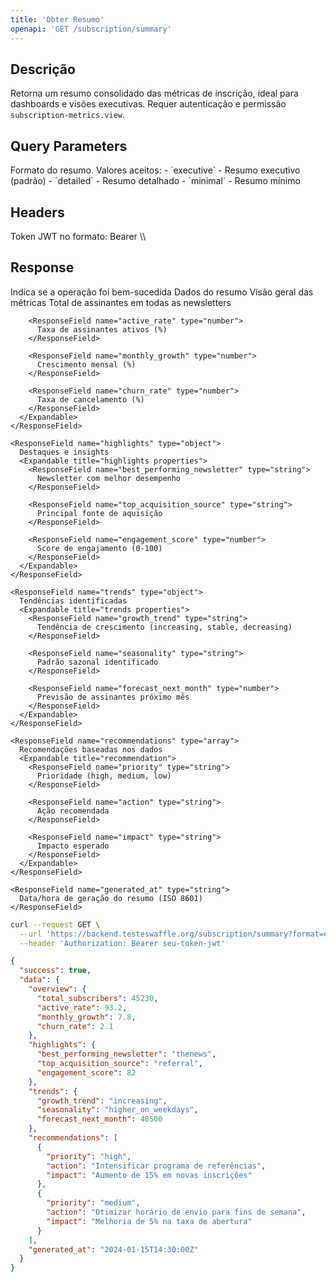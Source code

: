 ```yaml
---
title: 'Obter Resumo'
openapi: 'GET /subscription/summary'
---
```


## Descrição

Retorna um resumo consolidado das métricas de inscrição, ideal para dashboards e visões executivas. Requer autenticação e permissão `subscription-metrics.view`.

## Query Parameters

<ParamField query="format" type="string">
  Formato do resumo. Valores aceitos:
  - `executive` - Resumo executivo (padrão)
  - `detailed` - Resumo detalhado
  - `minimal` - Resumo mínimo
</ParamField>

## Headers

<ParamField header="Authorization" type="string" required>
  Token JWT no formato: Bearer \<token>\
</ParamField>

## Response

<ResponseField name="success" type="boolean">
  Indica se a operação foi bem-sucedida
</ResponseField>

<ResponseField name="data" type="object">
  Dados do resumo
  <Expandable title="properties">
    <ResponseField name="overview" type="object">
      Visão geral das métricas
      <Expandable title="overview properties">
        <ResponseField name="total_subscribers" type="number">
          Total de assinantes em todas as newsletters
        </ResponseField>
        
        <ResponseField name="active_rate" type="number">
          Taxa de assinantes ativos (%)
        </ResponseField>
        
        <ResponseField name="monthly_growth" type="number">
          Crescimento mensal (%)
        </ResponseField>
        
        <ResponseField name="churn_rate" type="number">
          Taxa de cancelamento (%)
        </ResponseField>
      </Expandable>
    </ResponseField>

    <ResponseField name="highlights" type="object">
      Destaques e insights
      <Expandable title="highlights properties">
        <ResponseField name="best_performing_newsletter" type="string">
          Newsletter com melhor desempenho
        </ResponseField>
        
        <ResponseField name="top_acquisition_source" type="string">
          Principal fonte de aquisição
        </ResponseField>
        
        <ResponseField name="engagement_score" type="number">
          Score de engajamento (0-100)
        </ResponseField>
      </Expandable>
    </ResponseField>

    <ResponseField name="trends" type="object">
      Tendências identificadas
      <Expandable title="trends properties">
        <ResponseField name="growth_trend" type="string">
          Tendência de crescimento (increasing, stable, decreasing)
        </ResponseField>
        
        <ResponseField name="seasonality" type="string">
          Padrão sazonal identificado
        </ResponseField>
        
        <ResponseField name="forecast_next_month" type="number">
          Previsão de assinantes próximo mês
        </ResponseField>
      </Expandable>
    </ResponseField>

    <ResponseField name="recommendations" type="array">
      Recomendações baseadas nos dados
      <Expandable title="recommendation">
        <ResponseField name="priority" type="string">
          Prioridade (high, medium, low)
        </ResponseField>
        
        <ResponseField name="action" type="string">
          Ação recomendada
        </ResponseField>
        
        <ResponseField name="impact" type="string">
          Impacto esperado
        </ResponseField>
      </Expandable>
    </ResponseField>

    <ResponseField name="generated_at" type="string">
      Data/hora de geração do resumo (ISO 8601)
    </ResponseField>
  </Expandable>
</ResponseField>

<RequestExample>

```bash
curl --request GET \
  --url 'https://backend.testeswaffle.org/subscription/summary?format=executive' \
  --header 'Authorization: Bearer seu-token-jwt'
```

</RequestExample>

<ResponseExample>

```json
{
  "success": true,
  "data": {
    "overview": {
      "total_subscribers": 45230,
      "active_rate": 93.2,
      "monthly_growth": 7.8,
      "churn_rate": 2.1
    },
    "highlights": {
      "best_performing_newsletter": "thenews",
      "top_acquisition_source": "referral",
      "engagement_score": 82
    },
    "trends": {
      "growth_trend": "increasing",
      "seasonality": "higher_on_weekdays",
      "forecast_next_month": 48500
    },
    "recommendations": [
      {
        "priority": "high",
        "action": "Intensificar programa de referências",
        "impact": "Aumento de 15% em novas inscrições"
      },
      {
        "priority": "medium",
        "action": "Otimizar horário de envio para fins de semana",
        "impact": "Melhoria de 5% na taxa de abertura"
      }
    ],
    "generated_at": "2024-01-15T14:30:00Z"
  }
}
```

</ResponseExample>